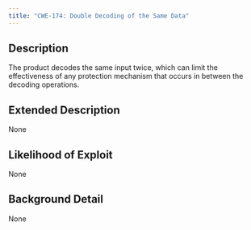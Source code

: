 ```yaml
---
title: "CWE-174: Double Decoding of the Same Data"
---
```


## Description
The product decodes the same input twice, which can limit the effectiveness of any protection mechanism that occurs in between the decoding operations.

## Extended Description
None

## Likelihood of Exploit
None

## Background Detail
None
        
